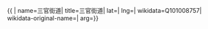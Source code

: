 {{ {{{1|PRC admin/showdata}}}|
name=三官街道|
title=三官街道|
lat=|
lng=|
wikidata=Q101008757|
wikidata-original-name=|
arg={{{arg|}}}}}